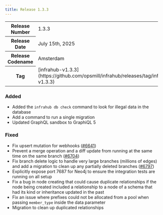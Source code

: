 ```yaml
---
title: Release 1.3.3
---
```

<table>
  <tbody>
    <tr>
      <th>Release Number</th>
      <td>1.3.3</td>
    </tr>
    <tr>
      <th>Release Date</th>
      <td>July 15th, 2025</td>
    </tr>
    <tr>
      <th>Release Codename</th>
      <td>Amsterdam</td>
    </tr>
    <tr>
      <th>Tag</th>
      <td>[infrahub-v1.3.3](https://github.com/opsmill/infrahub/releases/tag/infrahub-v1.3.3)</td>
    </tr>
  </tbody>
</table>

### Added

- <!-- vale off -->
  Added the `infrahub db check` command to look for illegal data in the database
  <!-- vale on -->
- Add a command to run a single migration
- Updated GraphQL sandbox to GraphiQL 5

### Fixed

- Fix upsert mutation for webhooks ([#6641](https://github.com/opsmill/infrahub/issues/6641))
- Prevent a merge operation and a diff update from running at the same time on the same branch ([#6704](https://github.com/opsmill/infrahub/issues/6704))
- Fix branch delete logic to handle very large branches (millions of edges) and add a migration to clean up any partially deleted branches ([#6797](https://github.com/opsmill/infrahub/issues/6797))
- Explicitly expose port 7687 for Neo4j to ensure the integration tests are running on all setup
- Fix a bug in node creating that could cause duplicate relationships if the node being created included a relationship to a node of a schema that had its kind or inheritance updated in the past
- Fix an issue where prefixes could not be allocated from a pool when passing `member_type` inside the data parameter
- Migration to clean up duplicated relationships
